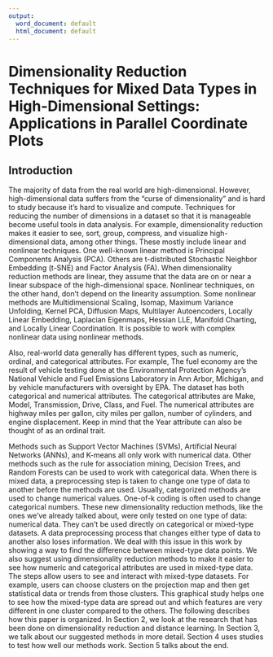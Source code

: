 ```yaml
---
output:
  word_document: default
  html_document: default
---
```

# Dimensionality Reduction Techniques for Mixed Data Types in High-Dimensional Settings: Applications in Parallel Coordinate Plots {#math-sci}

<!-- Required to number equations in HTML files -->
<script type="text/x-mathjax-config">
MathJax.Hub.Config({
  TeX: { equationNumbers: { autoNumber: "AMS" } }
});
</script>

<!--## Abstract

Interactive dashboards are frequently employed for data visualization and serve as a means of providing context for exploratory data tools.
In this paper, we will explore the scope of how dashboards are a collection of charts in data visualization to present a straightforward piece of information and visually represent data to facilitate comprehension.
The research objective of this study is to investigate how changes in real-time data displayed on a dashboard affect ensemble perception and the user's ability to make accurate and rapid decisions based on summary statistics in a dynamic environment. 
-->

## Introduction

The majority of data from the real world are high-dimensional. 
However, high-dimensional data suffers from the "curse of dimensionality" and is hard to study because it's hard to visualize and compute. 
Techniques for reducing the number of dimensions in a dataset so that it is manageable become useful tools in data analysis. 
For example, dimensionality reduction makes it easier to see, sort, group, compress, and visualize high-dimensional data, among other things. 
These mostly include linear and nonlinear techniques. 
One well-known linear method is Principal Components Analysis (PCA). 
Others are t-distributed Stochastic Neighbor Embedding (t-SNE) and Factor Analysis (FA). 
When dimensionality reduction methods are linear, they assume that the data are on or near a linear subspace of the high-dimensional space. 
Nonlinear techniques, on the other hand, don't depend on the linearity assumption. 
Some nonlinear methods are Multidimensional Scaling, Isomap, Maximum Variance Unfolding, Kernel PCA, Diffusion Maps, Multilayer Autoencoders, Locally Linear Embedding, Laplacian Eigenmaps, Hessian LLE, Manifold Charting, and Locally Linear Coordination. 
It is possible to work with complex nonlinear data using nonlinear methods.

Also, real-world data generally has different types, such as numeric, ordinal, and categorical attributes. 
For example, The fuel economy are the result of vehicle testing done at the Environmental Protection Agency's National Vehicle and Fuel Emissions Laboratory in Ann Arbor, Michigan, and by vehicle manufacturers with oversight by EPA. 
The dataset has both categorical and numerical attributes. 
The categorical attributes are Make, Model, Transmission, Drive, Class, and Fuel. 
The numerical attributes are highway miles per gallon, city miles per gallon, number of cylinders, and engine displacement. 
Keep in mind that the Year attribute can also be thought of as an ordinal trait. 

Methods such as Support Vector Machines (SVMs), Artificial Neural Networks (ANNs), and K-means all only work with numerical data. 
Other methods such as the rule for association mining, Decision Trees, and Random Forests can be used to work with categorical data. 
When there is mixed data, a preprocessing step is taken to change one type of data to another before the methods are used. 
Usually, categorized methods are used to change numerical values. 
One-of-k coding is often used to change categorical numbers. 
These new dimensionality reduction methods, like the ones we've already talked about, were only tested on one type of data: numerical data. 
They can't be used directly on categorical or mixed-type datasets. 
A data preprocessing process that changes either type of data to another also loses information. 
We deal with this issue in this work by showing a way to find the difference between mixed-type data points. 
We also suggest using dimensionality reduction methods to make it easier to see how numeric and categorical attributes are used in mixed-type data. 
The steps allow users to see and interact with mixed-type datasets. 
For example, users can choose clusters on the projection map and then get statistical data or trends from those clusters. 
This graphical study helps one to see how the mixed-type data are spread out and which features are very different in one cluster compared to the others. 
The following describes how this paper is organized. 
In Section 2, we look at the research that has been done on dimensionality reduction and distance learning. 
In Section 3, we talk about our suggested methods in more detail. 
Section 4 uses studies to test how well our methods work. 
Section 5 talks about the end.

